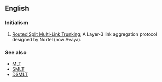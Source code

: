 ==English==

===Initialism===
{{head|en|initialism}}

# {{context|computing|lang=en}} [[w:RSMLT|Routed Split Multi-Link Trunking]]; A Layer-3 link aggregation protocol designed by Nortel (now Avaya).

===See also===
* [[MLT]]
* [[SMLT]]
* [[DSMLT]]